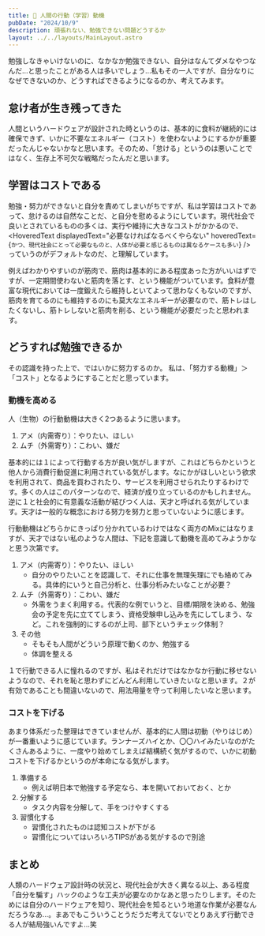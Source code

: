 ```yaml
---
title: 📖 人間の行動（学習）動機
pubDate: "2024/10/9"
description: 頑張れない、勉強できない問題どうするか
layout: ../../layouts/MainLayout.astro
---
```



勉強しなきゃいけないのに、なかなか勉強できない、自分はなんてダメなやつなんだ…と思ったことがある人は多いでしょう…私もその一人ですが、自分なりになぜできないのか、どうすればできるようになるのか、考えてみます。

## 怠け者が生き残ってきた

人間というハードウェアが設計された時というのは、基本的に食料が継続的には確保できず、いかに不要なエネルギー（コスト）を使わないようにするかが重要だったんじゃないかなと思います。そのため、「怠ける」というのは悪いことではなく、生存上不可欠な戦略だったんだと思います。

## 学習はコストである

勉強・努力ができないと自分を責めてしまいがちですが、私は学習はコストであって、怠けるのは自然なことだ、と自分を慰めるようにしています。現代社会で良いとされているものの多くは、実行や維持に大きなコストがかかるので、<HoveredText displayedText="必要なければなるべくやらない" hoveredText={`かつ、現代社会にとって必要なものと、人体が必要と感じるものは異なるケースも多い`} />っていうのがデフォルトなのだ、と理解しています。

例えばわかりやすいのが筋肉で、筋肉は基本的にある程度あった方がいいはずですが、一定期間使わないと筋肉を落とす、という機能がついています。食料が豊富な現代においては一度鍛えたら維持しといてよって思わなくもないのですが、筋肉を育てるのにも維持するのにも莫大なエネルギーが必要なので、筋トレはしたくないし、筋トレしないと筋肉を削る、という機能が必要だったと思われます。

## どうすれば勉強できるか

その認識を持った上で、ではいかに努力するのか。
私は、「努力する動機」＞「コスト」となるようにすることだと思っています。

### 動機を高める

人（生物）の行動動機は大きく2つあるように思います。

1. アメ（内需寄り）：やりたい、ほしい
2. ムチ（外需寄り）：こわい、嫌だ

基本的には１によって行動する方が良い気がしますが、これはどちらかというと他人から消費行動促進に利用されている気がします。なにかがほしいという欲求を利用されて、商品を買わされたり、サービスを利用させられたりするわけです。多くの人はこのパターンなので、経済が成り立っているのかもしれません。逆に１と社会的に有意義な活動が結びつく人は、天才と呼ばれる気がしています。天才は一般的な概念における努力を努力と思っていないように感じます。

行動動機はどちらかにきっぱり分かれているわけではなく両方のMixにはなりますが、天才ではない私のような人間は、下記を意識して動機を高めてみようかなと思う次第です。

1. アメ（内需寄り）：やりたい、ほしい
    - 自分のやりたいことを認識して、それに仕事を無理矢理にでも絡めてみる。具体的にいうと自己分析と、仕事分析みたいなことが必要？
2. ムチ（外需寄り）：こわい、嫌だ
    - 外需をうまく利用する。代表的な例でいうと、目標/期限を決める、勉強会の予定を先に立ててしまう、資格受験申し込みを先にしてしまう、など。これを強制的にするのが上司、部下というチェック体制？
3. その他
    - そもそも人間がどういう原理で動くのか、勉強する
    - 体調を整える

１で行動できる人に憧れるのですが、私はそれだけではなかなか行動に移せないようなので、それを恥と思わずにどんどん利用していきたいなと思います。２が有効であることも間違いないので、用法用量を守って利用したいなと思います。

### コストを下げる

あまり体系だった整理はできていませんが、基本的に人間は初動（やりはじめ）が一番重いように感じています。ランナーズハイとか、〇〇ハイみたいなのがたくさんあるように、一度やり始めてしまえば結構続く気がするので、いかに初動コストを下げるかというのが本命になる気がします。

1. 準備する
    - 例えば明日本で勉強する予定なら、本を開いておいておく、とか
1. 分解する
    - タスク内容を分解して、手をつけやすくする
1. 習慣化する
    - 習慣化されたものは認知コストが下がる
    - 習慣化についてはいろいろTIPSがある気がするので別途

## まとめ

人類のハードウェア設計時の状況と、現代社会が大きく異なる以上、ある程度「自分を騙す」ハックのような工夫が必要なのかなあと思ったりします。そのためには自分のハードウェアを知り、現代社会を知るという地道な作業が必要なんだろうなあ…。まあでもこういうことうだうだ考えてないでとりあえず行動できる人が結局強いんですよ…笑
